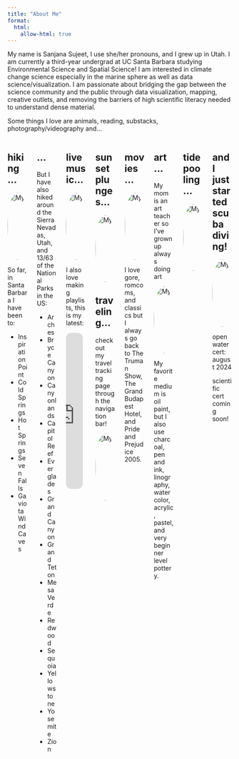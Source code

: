 ```yaml
---
title: "About Me"
format:
  html:
    allow-html: true
---
```


My name is Sanjana Sujeet, I use she/her pronouns, and I grew up in Utah. I am currently a third-year undergrad at UC Santa Barbara studying Environmental Science and Spatial Science! I am interested in climate change science especially in the marine sphere as well as data science/visualization. I am passionate about bridging the gap between the science community and the public through data visualization, mapping, creative outlets, and removing the barriers of high scientific literacy needed to understand dense material.

Some things I love are animals, reading, substacks, photography/videography and...

::: columns
::: {.column width="25%"}
## hiking...

<img src="media/hike.jpg" alt="My photo" style="width:150px; height:150px; border-radius:50%;"/>

So far, in Santa Barbara I have been to:

-   Inspiration Point\
-   Cold Springs\
-   Hot Springs\
-   Seven Falls\
-   Gaviota Wind Caves
:::

::: {.column width="25%"}
## ...

But I have also hiked around the Sierra Nevadas, Utah, and 13/63 of the National Parks in the US:

-   Arches\
-   Bryce Canyon\
-   Canyonlands\
-   Capitol Reef\
-   Everglades\
-   Grand Canyon\
-   Grand Teton\
-   Mesa Verde\
-   Redwood\
-   Sequoia\
-   Yellowstone\
-   Yosemite\
-   Zion
:::

::: {.column width="25%"}
## live music...

<img src="media/concert.jpg" alt="My photo" style="width:150px; height:150px; border-radius:50%;"/>

I also love making playlists, this is my latest:

```{=html}

<iframe style="border-radius:12px" src="https://open.spotify.com/embed/playlist/3btqD9cN7Dh23RwFoklnP9?utm_source=generator" width="85%" height="350" frameBorder="0" allowfullscreen="" allow="autoplay; clipboard-write; encrypted-media; fullscreen; picture-in-picture" loading="lazy"></iframe>
```
:::

::: {.column width="25%"}
## sunset plunges...

<img src="media/plunge.jpg" alt="My photo" style="width:150px; height:150px; border-radius:50%;"/>

## traveling...

check out my travel tracking page through the navigation bar!

<img src="media/plane.jpg" alt="My photo" style="width:150px; height:150px; border-radius:50%;"/>
:::

::: {.column width="25%"}
## movies...

```{=html}
<img src="media/truman.png" alt="My photo"
     style="width:150px; height:150px; border-radius:50%; object-fit:cover;"/>
```
I love gore, romcoms, and classics but I always go back to The Truman Show, The Grand Budapest Hotel, and Pride and Prejudice 2005.
:::

::: {.column width="25%"}
## art...

My mom is an art teacher so I've grown up always doing art

```{=html}
<img src="media/art.jpg" alt="My photo"
     style="width:150px; height:150px; border-radius:50%; object-fit:cover;"/>
```
My favorite medium is oil paint, but I also use charcoal, pen and ink, linography, watercolor, acrylic, pastel, and very beginner level pottery.
:::

::: {.column width="25%"}
## tidepooling...

<img src="media/tidepooling.jpg" alt="My photo" style="width:150px; height:150px; border-radius:50%;"/>
:::

::: {.column width="25%"}
## and I just started scuba diving!

```{=html}
<img src="media/scuba.jpg" alt="My photo"
     style="width:150px; height:150px; border-radius:50%; object-fit:cover;"/>
```
open water cert: august 2024

scientific cert coming soon!
:::
:::
